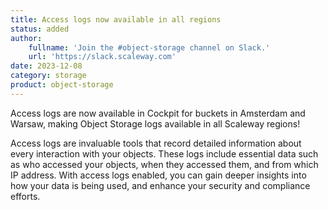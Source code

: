 ```yaml
---
title: Access logs now available in all regions
status: added
author:
    fullname: 'Join the #object-storage channel on Slack.'
    url: 'https://slack.scaleway.com'
date: 2023-12-08
category: storage
product: object-storage
---
```


Access logs are now available in Cockpit for buckets in Amsterdam and Warsaw, making Object Storage logs available in all Scaleway regions!

Access logs are invaluable tools that record detailed information about every interaction with your objects. These logs include essential data such as who accessed your objects, when they accessed them, and from which IP address. With access logs enabled, you can gain deeper insights into how your data is being used, and enhance your security and compliance efforts.

